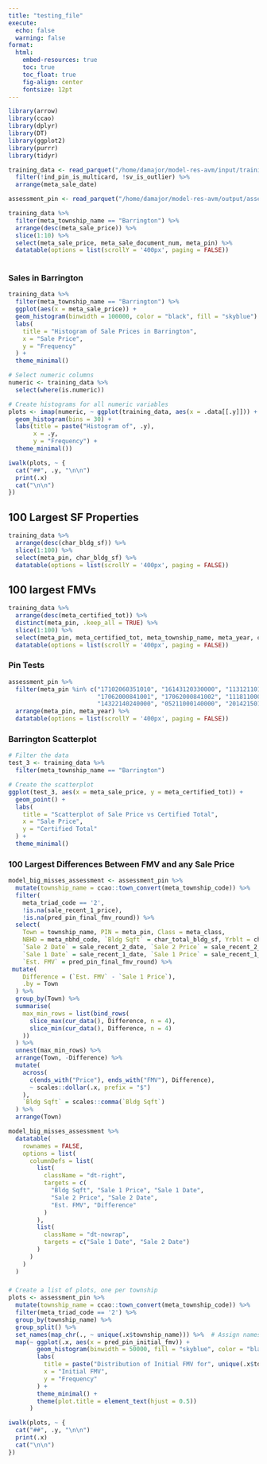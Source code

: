 ```yaml
---
title: "testing_file"
execute:
  echo: false
  warning: false
format:
  html:
    embed-resources: true
    toc: true
    toc_float: true
    fig-align: center
    fontsize: 12pt
---
```


```r
library(arrow)
library(ccao)
library(dplyr)
library(DT)
library(ggplot2)
library(purrr)
library(tidyr)
```


```r
training_data <- read_parquet("/home/damajor/model-res-avm/input/training_data.parquet") %>%
  filter(!ind_pin_is_multicard, !sv_is_outlier) %>%
  arrange(meta_sale_date)

assessment_pin <- read_parquet("/home/damajor/model-res-avm/output/assessment_pin/model_assessment_pin.parquet") 

training_data %>%
  filter(meta_township_name == "Barrington") %>%
  arrange(desc(meta_sale_price)) %>%
  slice(1:10) %>%
  select(meta_sale_price, meta_sale_document_num, meta_pin) %>%
  datatable(options = list(scrollY = '400px', paging = FALSE))
  
```

### Sales in Barrington
```r
training_data %>%
  filter(meta_township_name == "Barrington") %>%
  ggplot(aes(x = meta_sale_price)) +
  geom_histogram(binwidth = 100000, color = "black", fill = "skyblue") +
  labs(
    title = "Histogram of Sale Prices in Barrington",
    x = "Sale Price",
    y = "Frequency"
  ) +
  theme_minimal()

```

```r
# Select numeric columns
numeric <- training_data %>%
  select(where(is.numeric))

# Create histograms for all numeric variables
plots <- imap(numeric, ~ ggplot(training_data, aes(x = .data[[.y]])) +
  geom_histogram(bins = 30) +
  labs(title = paste("Histogram of", .y),
       x = .y,
       y = "Frequency") +
  theme_minimal())
```

::: {.panel-tabset}

```r
iwalk(plots, ~ {
  cat("##", .y, "\n\n")
  print(.x)
  cat("\n\n")
})
```
:::


##  100 Largest SF Properties
```r
training_data %>%
  arrange(desc(char_bldg_sf)) %>%
  slice(1:100) %>%
  select(meta_pin, char_bldg_sf) %>%
  datatable(options = list(scrollY = '400px', paging = FALSE))
```
## 100 largest FMVs

```r
training_data %>%
  arrange(desc(meta_certified_tot)) %>%
  distinct(meta_pin, .keep_all = TRUE) %>%
  slice(1:100) %>%
  select(meta_pin, meta_certified_tot, meta_township_name, meta_year, char_bldg_sf, char_land_sf) %>%
  datatable(options = list(scrollY = '400px', paging = FALSE))
```

### Pin Tests
```r
assessment_pin %>%
  filter(meta_pin %in% c("17102060351010", "16143120330000", "11312110190000", "24072010490000",
                         "17062000841001", "17062000841002", "11181100020000", "12133010680000",
                         "14322140240000", "05211000140000", "20142150160000")) %>%
  arrange(meta_pin, meta_year) %>%
  datatable(options = list(scrollY = '400px', paging = FALSE))
```
### Barrington Scatterplot
```r
# Filter the data
test_3 <- training_data %>%
  filter(meta_township_name == "Barrington")
```


```r
# Create the scatterplot
ggplot(test_3, aes(x = meta_sale_price, y = meta_certified_tot)) +
  geom_point() +
  labs(
    title = "Scatterplot of Sale Price vs Certified Total",
    x = "Sale Price",
    y = "Certified Total"
  ) +
  theme_minimal()

```

### 100 Largest Differences Between FMV and any Sale Price
```r
model_big_misses_assessment <- assessment_pin %>%
  mutate(township_name = ccao::town_convert(meta_township_code)) %>%
  filter(
    meta_triad_code == '2',
    !is.na(sale_recent_1_price),
    !is.na(pred_pin_final_fmv_round)) %>%
  select(
    Town = township_name, PIN = meta_pin, Class = meta_class,
    NBHD = meta_nbhd_code, `Bldg Sqft` = char_total_bldg_sf, Yrblt = char_yrblt,
    `Sale 2 Date` = sale_recent_2_date, `Sale 2 Price` = sale_recent_2_price,
    `Sale 1 Date` = sale_recent_1_date, `Sale 1 Price` = sale_recent_1_price,
    `Est. FMV` = pred_pin_final_fmv_round) %>%
 mutate(
    Difference = (`Est. FMV` - `Sale 1 Price`),
    .by = Town
  ) %>%
  group_by(Town) %>%
  summarise(
    max_min_rows = list(bind_rows(
      slice_max(cur_data(), Difference, n = 4),
      slice_min(cur_data(), Difference, n = 4)
    ))
  ) %>%
  unnest(max_min_rows) %>% 
  arrange(Town, -Difference) %>%
  mutate(
    across(
      c(ends_with("Price"), ends_with("FMV"), Difference),
      ~ scales::dollar(.x, prefix = "$")
    ),
    `Bldg Sqft` = scales::comma(`Bldg Sqft`)
  ) %>%
  arrange(Town)

model_big_misses_assessment %>%
  datatable(
    rownames = FALSE,
    options = list(
      columnDefs = list(
        list(
          className = "dt-right",
          targets = c(
            "Bldg Sqft", "Sale 1 Price", "Sale 1 Date",
            "Sale 2 Price", "Sale 2 Date",
            "Est. FMV", "Difference"
          )
        ),
        list(
          className = "dt-nowrap",
          targets = c("Sale 1 Date", "Sale 2 Date")
        )
      )
    )
  )
```
### 

```r
# Create a list of plots, one per township
plots <- assessment_pin %>%
  mutate(township_name = ccao::town_convert(meta_township_code)) %>%
  filter(meta_triad_code == '2') %>%
  group_by(township_name) %>%
  group_split() %>%
  set_names(map_chr(., ~ unique(.x$township_name))) %>%  # Assign names to the list based on township
  map(~ ggplot(.x, aes(x = pred_pin_initial_fmv)) +
        geom_histogram(binwidth = 50000, fill = "skyblue", color = "black") +
        labs(
          title = paste("Distribution of Initial FMV for", unique(.x$township_name)),
          x = "Initial FMV",
          y = "Frequency"
        ) +
        theme_minimal() +
        theme(plot.title = element_text(hjust = 0.5))
      )
```

::: {.panel-tabset}

```r
iwalk(plots, ~ {
  cat("##", .y, "\n\n")
  print(.x)
  cat("\n\n")
})

```
:::

